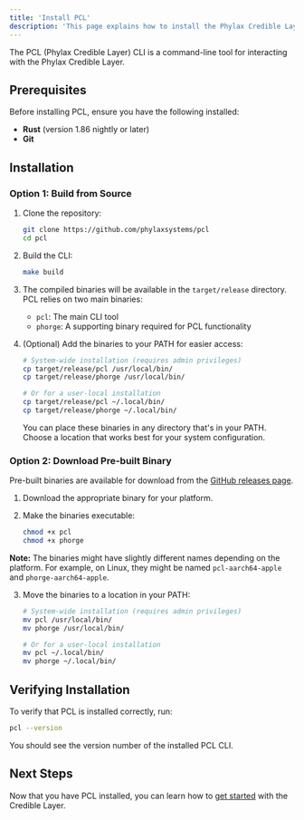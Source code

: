 ```yaml
---
title: 'Install PCL'
description: 'This page explains how to install the Phylax Credible Layer (PCL) CLI'
---
```


The PCL (Phylax Credible Layer) CLI is a command-line tool for interacting with the Phylax Credible Layer.

## Prerequisites

Before installing PCL, ensure you have the following installed:

- **Rust** (version 1.86 nightly or later)
- **Git**

## Installation

### Option 1: Build from Source

1. Clone the repository:
   ```bash
   git clone https://github.com/phylaxsystems/pcl
   cd pcl
   ```

2. Build the CLI:
   ```bash
   make build
   ```

3. The compiled binaries will be available in the `target/release` directory. PCL relies on two main binaries:
   - `pcl`: The main CLI tool
   - `phorge`: A supporting binary required for PCL functionality

4. (Optional) Add the binaries to your PATH for easier access:
   ```bash
   # System-wide installation (requires admin privileges)
   cp target/release/pcl /usr/local/bin/
   cp target/release/phorge /usr/local/bin/
   
   # Or for a user-local installation
   cp target/release/pcl ~/.local/bin/
   cp target/release/phorge ~/.local/bin/
   ```

   You can place these binaries in any directory that's in your PATH. Choose a location that works best for your system configuration.

### Option 2: Download Pre-built Binary

Pre-built binaries are available for download from the [GitHub releases page](https://github.com/phylaxsystems/pcl/releases).

1. Download the appropriate binary for your platform.

2. Make the binaries executable:
   ```bash
   chmod +x pcl
   chmod +x phorge
   ```

**Note:** The binaries might have slightly different names depending on the platform.
For example, on Linux, they might be named `pcl-aarch64-apple` and `phorge-aarch64-apple`.

3. Move the binaries to a location in your PATH:
   ```bash
   # System-wide installation (requires admin privileges)
   mv pcl /usr/local/bin/
   mv phorge /usr/local/bin/
   
   # Or for a user-local installation
   mv pcl ~/.local/bin/
   mv phorge ~/.local/bin/
   ```

## Verifying Installation

To verify that PCL is installed correctly, run:

```bash
pcl --version
```

You should see the version number of the installed PCL CLI.

## Next Steps

Now that you have PCL installed, you can learn how to [get started](/credible/pcl-quickstart) with the Credible Layer.
